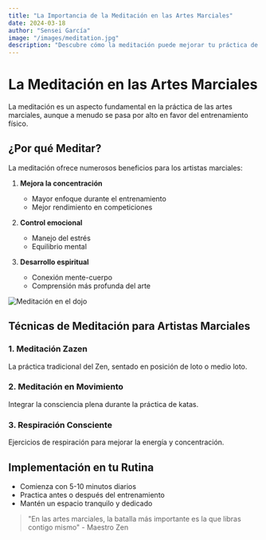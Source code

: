 ```yaml
---
title: "La Importancia de la Meditación en las Artes Marciales"
date: 2024-03-18
author: "Sensei García"
image: "/images/meditation.jpg"
description: "Descubre cómo la meditación puede mejorar tu práctica de artes marciales"
---
```


# La Meditación en las Artes Marciales

La meditación es un aspecto fundamental en la práctica de las artes marciales, aunque a menudo se pasa por alto en favor del entrenamiento físico.

## ¿Por qué Meditar?

La meditación ofrece numerosos beneficios para los artistas marciales:

1. **Mejora la concentración**
   - Mayor enfoque durante el entrenamiento
   - Mejor rendimiento en competiciones

2. **Control emocional**
   - Manejo del estrés
   - Equilibrio mental

3. **Desarrollo espiritual**
   - Conexión mente-cuerpo
   - Comprensión más profunda del arte

![Meditación en el dojo](/images/dojo-meditation.jpg)

## Técnicas de Meditación para Artistas Marciales

### 1. Meditación Zazen
La práctica tradicional del Zen, sentado en posición de loto o medio loto.

### 2. Meditación en Movimiento
Integrar la consciencia plena durante la práctica de katas.

### 3. Respiración Consciente
Ejercicios de respiración para mejorar la energía y concentración.

## Implementación en tu Rutina

- Comienza con 5-10 minutos diarios
- Practica antes o después del entrenamiento
- Mantén un espacio tranquilo y dedicado

> "En las artes marciales, la batalla más importante es la que libras contigo mismo" - Maestro Zen